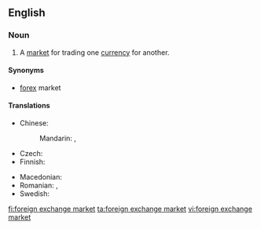 ==English==
{{wikipedia}}

===Noun===
{{en-noun|head=[[foreign]] [[exchange]] [[market]]}}

# A [[market]] for trading one [[currency]] for another.

====Synonyms====
* [[forex]] market

====Translations====
{{trans-top|market for trading one currency for another}}
* Chinese:
*: Mandarin: {{t+|cmn|外匯市場|sc=Hani}}, {{t|cmn|外汇市场|tr=wàihuì shìchǎng|sc=Hani}}
* Czech: {{t|cs|měnový trh|m}}
* Finnish: {{t+|fi|valuuttamarkkinat|p}}
{{trans-mid}}
* Macedonian: {{t|mk|девизен пазар|m|tr=dévizen pázar}}
* Romanian: {{t+|ro|piață valutară|f}}, {{t|ro|piață de schimb valutar|f}}
* Swedish: {{t|sv|valutamarknad|c}}
{{trans-bottom}}

[[fi:foreign exchange market]]
[[ta:foreign exchange market]]
[[vi:foreign exchange market]]